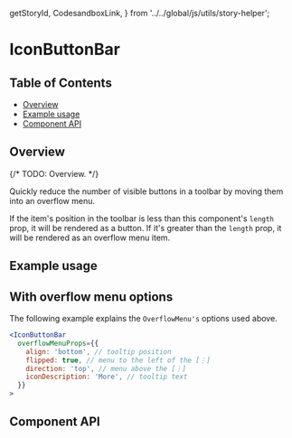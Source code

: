   getStoryId,
  CodesandboxLink,
} from '../../global/js/utils/story-helper';

# IconButtonBar

## Table of Contents

- [Overview](#overview)
- [Example usage](#example-usage)
- [Component API](#component-api)

## Overview

{/* TODO: Overview. */}

Quickly reduce the number of visible buttons in a toolbar by moving them into an
overflow menu.

If the item's position in the toolbar is less than this component's `length`
prop, it will be rendered as a button. If it's greater than the `length` prop,
it will be rendered as an overflow menu item.

## Example usage

<Canvas>
  <Story id={getStoryId(IconButtonBar.displayName, 'icon-button-bar')} />
</Canvas>

## With overflow menu options

<Canvas>
  <Story id={getStoryId(IconButtonBar.displayName, 'with-overflow-options')} />
</Canvas>

The following example explains the `OverflowMenu's` options used above.

```jsx
<IconButtonBar
  overflowMenuProps={{
    align: 'bottom', // tooltip position
    flipped: true, // menu to the left of the [⋮]
    direction: 'top', // menu above the [⋮]
    iconDescription: 'More', // tooltip text
  }}
>
```

## Component API

<ArgsTable />
